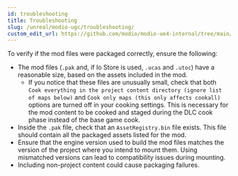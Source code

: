 ```yaml
---
id: troubleshooting
title: Troubleshooting
slug: /unreal/modio-ugc/troubleshooting/
custom_edit_url: https://github.com/modio/modio-ue4-internal/tree/main/Plugins/ModioUGC/Doc/doc_root/en-us/modio-ugc/troubleshooting.mdx
---
```


To verify if the mod files were packaged correctly, ensure the following:

- The mod files (`.pak` and, if Io Store is used, `.ucas` and `.utoc`) have a reasonable size, based on the assets included in the mod.
  - If you notice that these files are unusually small, check that both `Cook everything in the project content directory (ignore list of maps below)` and `Cook only maps (this only affects cookall)` options are turned off in your cooking settings. This is necessary for the mod content to be cooked and staged during the DLC cook phase instead of the base game cook.
- Inside the `.pak` file, check that an `AssetRegistry.bin` file exists. This file should contain all the packaged assets listed for the mod.
- Ensure that the engine version used to build the mod files matches the version of the project where you intend to mount them. Using mismatched versions can lead to compatibility issues during mounting.
- Including non-project content could cause packaging failures.